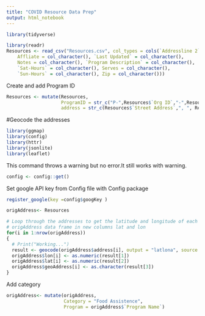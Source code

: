 ```yaml
---
title: "COVID Resource Data Prep"
output: html_notebook
---
```


```r
library(tidyverse)
```


```r
library(readr)
Resources <- read_csv("Resources.csv", col_types = cols(`Addressline 2` = col_character(), 
    Affliate = col_character(), `Last Updated` = col_character(), 
    Notes = col_character(), `Program Description` = col_character(), 
    `Sat-Hours` = col_character(), Serves = col_character(), 
    `Sun-Hours` = col_character(), Zip = col_character()))

```



Create and add Program ID


```r
Resources <- mutate(Resources,
                    ProgramID = str_c("P-",Resources$`Org ID`,"-",Resources$`Program Number`),
                    address = str_c(Resources$`Street Address`,", ", Resources$City, ", ", Resources$State, sep = ""))

```


#Geocode the addresses
```r
library(ggmap)
library(config)
library(httr)
library(jsonlite)
library(leaflet)
```


This command throws a warning but no error.It still works with warning.
```r
config <- config::get()


```


Set google API key from Config file with Config package

```r
register_google(key =config$googKey )
```



```r
origAddress<- Resources

# Loop through the addresses to get the latitude and longitude of each address and add it to the
# origAddress data frame in new columns lat and lon
for(i in 1:nrow(origAddress))
{
  # Print("Working...")
  result <- geocode(origAddress$address[i], output = "latlona", source = "google", )
  origAddress$lon[i] <- as.numeric(result[1])
  origAddress$lat[i] <- as.numeric(result[2])
  origAddress$geoAddress[i] <- as.character(result[3])
}
```


Add category

```r
origAddress<- mutate(origAddress,
                     Category = "Food Assistence",
                     Program = origAddress$`Program Name`)
```
























